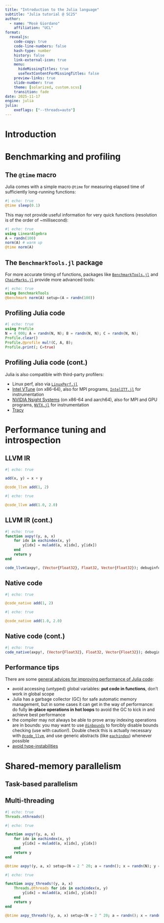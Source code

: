 ```yaml
---
title: "Introduction to the Julia language"
subtitle: "Julia tutorial @ SC25"
author:
  - name: "Mosè Giordano"
    affiliation: "UCL"
format:
  revealjs:
    code-copy: true
    code-line-numbers: false
    hash-type: number
    history: false
    link-external-icon: true
    menu:
      hideMissingTitles: true
      useTextContentForMissingTitles: false
    preview-links: true
    slide-number: true
    theme: [solarized, custom.scss]
    transition: fade
date: 2025-11-17
engine: julia
julia:
    exeflags: ["--threads=auto"]
---
```


# Introduction

# Benchmarking and profiling

## The `@time` macro

Julia comes with a simple macro `@time` for measuring elapsed time of sufficiently long-running functions:

```julia
#| echo: true
@time sleep(0.1)
```

This may not provide useful information for very quick functions (resolution is of the order of ~millisecond):

```julia
#| echo: true
using LinearAlgebra
A = randn(100)
norm(A) # warm up
@time norm(A)
```

## The `BenchmarkTools.jl` package

For more accurate timing of functions, packages like [`BenchmarkTools.jl`](https://github.com/JuliaCI/BenchmarkTools.jl) and [`ChairMarks.jl`](https://github.com/LilithHafner/Chairmarks.jl) provide more advanced tools:

```julia
#| echo: true
using BenchmarkTools
@benchmark norm(A) setup=(A = randn(100))
```

## Profiling Julia code{.scrollable}

```julia
#| echo: true
using Profile
N = 4_000; A = randn(N, N); B = randn(N, N); C = randn(N, N);
Profile.clear()
Profile.@profile mul!(C, A, B);
Profile.print(; C=true)
```

## Profiling Julia code (cont.){.scrollable}

Julia is also compatible with third-party profilers:

* Linux perf, also via [`LinuxPerf.jl`](https://github.com/JuliaPerf/LinuxPerf.jl)
* [Intel VTune](https://www.intel.com/content/www/us/en/developer/tools/oneapi/vtune-profiler-download.html) (on x86-64), also for MPI programs, [`IntelITT.jl`](https://github.com/JuliaPerf/IntelITT.jl) for instrumentation
* [NVIDIA Nsight Systems](https://developer.nvidia.com/nsight-systems/) (on x86-64 and aarch64), also for MPI and GPU programs, [`NVTX.jl`](https://github.com/JuliaGPU/NVTX.jl) for instrumentation
* [Tracy](https://github.com/wolfpld/tracy)


# Performance tuning and introspection

## LLVM IR{.scrollable}

```julia
#| echo: true

add(x, y) = x + y

@code_llvm add(1, 2)
```

```julia
#| echo: true

@code_llvm add(1.0, 2.0)
```

## LLVM IR (cont.){.scrollable}

```julia
#| echo: true
function axpy!(y, a, x)
    for idx in eachindex(x, y)
        y[idx] = muladd(a, x[idx], y[idx])
    end
    return y
end

code_llvm(axpy!, (Vector{Float32}, Float32, Vector{Float32}); debuginfo=:none)
```

## Native code{.scrollable}

```julia
#| echo: true

@code_native add(1, 2)
```

```julia
#| echo: true

@code_native add(1.0, 2.0)
```

## Native code (cont.){.scrollable}

```julia
#| echo: true
code_native(axpy!, (Vector{Float32}, Float32, Vector{Float32}); debuginfo=:none)
```

## Performance tips{.scrollable}

There are some [general advices for improving performance of Julia code](https://docs.julialang.org/en/v1/manual/performance-tips):

* avoid accessing (untyped) global variables: **put code in functions**, don't work in global scope
* Julia has a garbage collector (GC) for safe automatic memory management, but in some cases it can get in the way of performance: do fully **in-place operations in hot loops** to avoid the GC to kick in and achieve best performance
* the compiler may not always be able to prove array indexing operations are in bounds: you may want to use [`@inbounds`](https://docs.julialang.org/en/v1/base/base/#Base.@inbounds) to forcibly disable bounds checking (use with caution!).
  Double check this is actually necessary with [`@code_llvm`](https://docs.julialang.org/en/v1/stdlib/InteractiveUtils/#InteractiveUtils.@code_llvm), and use generic abstracts (like [`eachindex`](https://docs.julialang.org/en/v1/base/arrays/#Base.eachindex)) whenever possible
* [avoid type-instabilities](https://docs.julialang.org/en/v1/manual/performance-tips/#Write-%22type-stable%22-functions)

# Shared-memory parallelism

## Task-based parallelism

## Multi-threading{.scrollable}

<!-- TODO: improve -->

```julia
#| echo: true
Threads.nthreads()
```

```julia
#| echo: true

function axpy!(y, a, x)
	for idx in eachindex(x, y)
		y[idx] = muladd(a, x[idx], y[idx])
	end
	return y
end

@btime axpy!(y, a, x) setup=(N = 2 ^ 20; a = randn(); x = randn(N); y = randn(N)) evals=1;
```

```julia
#| echo: true

function axpy_threads!(y, a, x)
	Threads.@threads for idx in eachindex(x, y)
		y[idx] = muladd(a, x[idx], y[idx])
	end
	return y
end

@btime axpy_threads!(y, a, x) setup=(N = 2 ^ 20; a = randn(); x = randn(N); y = randn(N)) evals=1;
```

<!-- Local Variables: -->
<!-- mode: markdown -->
<!-- auto-fill-function: nil -->
<!-- End: -->
